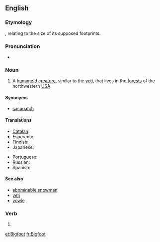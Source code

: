 {{also|bigfoot}}
==English==
{{wikipedia}}

===Etymology===
{{compound|big|foot}}, relating to the size of its supposed footprints.

===Pronunciation===
* {{IPA|/ˈbɪgˌfʊt/|lang=en}}

===Noun===
<!-- {{attention|en|'Bigfeet'? Is that right?}} - Yup -->
{{en-noun|Bigfoot|pl2=not Bigfeet|pl3= not Bigfoots}}

# {{US|cryptozoology}} A [[humanoid]] [[creature]], similar to the [[yeti]], that lives in the [[forest]]s of the northwestern [[USA]].

====Synonyms====
* [[sasquatch]]

====Translations====
{{trans-top|unidentified yeti-like animal}}
* [[Catalan]]: {{t|ca|Peus grans|m}}
* Esperanto: {{t|eo|saskvaĉo|xs=Esperanto}}
* Finnish: {{t-|fi|Isojalka}}
* Japanese: {{t|ja|ビッグフット|tr=biggufutto}}
{{trans-mid}}
* Portuguese: {{t|pt|Pé-grande|m}}
* Russian: {{t|ru|бигфут|m|tr=bigfút}}
* Spanish: {{t|es|Pie Grande|m}}
{{trans-bottom}}

====See also====
* [[abominable snowman]]
* [[yeti]]
* [[yowie]]

===Verb===
{{en-verb}}

# {{alternative spelling of|bigfoot}}

[[et:Bigfoot]]
[[fr:Bigfoot]]